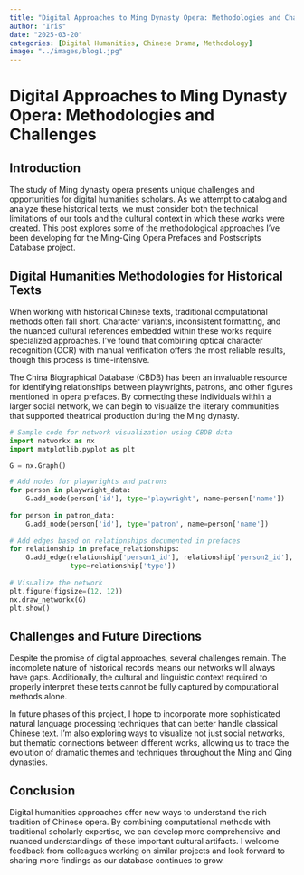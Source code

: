 ```yaml
---
title: "Digital Approaches to Ming Dynasty Opera: Methodologies and Challenges"
author: "Iris"
date: "2025-03-20"
categories: [Digital Humanities, Chinese Drama, Methodology]
image: "../images/blog1.jpg"
---
```


# Digital Approaches to Ming Dynasty Opera: Methodologies and Challenges

## Introduction

The study of Ming dynasty opera presents unique challenges and opportunities for digital humanities scholars. As we attempt to catalog and analyze these historical texts, we must consider both the technical limitations of our tools and the cultural context in which these works were created. This post explores some of the methodological approaches I've been developing for the Ming-Qing Opera Prefaces and Postscripts Database project.

## Digital Humanities Methodologies for Historical Texts

When working with historical Chinese texts, traditional computational methods often fall short. Character variants, inconsistent formatting, and the nuanced cultural references embedded within these works require specialized approaches. I've found that combining optical character recognition (OCR) with manual verification offers the most reliable results, though this process is time-intensive.

The China Biographical Database (CBDB) has been an invaluable resource for identifying relationships between playwrights, patrons, and other figures mentioned in opera prefaces. By connecting these individuals within a larger social network, we can begin to visualize the literary communities that supported theatrical production during the Ming dynasty.

```python
# Sample code for network visualization using CBDB data
import networkx as nx
import matplotlib.pyplot as plt

G = nx.Graph()

# Add nodes for playwrights and patrons
for person in playwright_data:
    G.add_node(person['id'], type='playwright', name=person['name'])
    
for person in patron_data:
    G.add_node(person['id'], type='patron', name=person['name'])
    
# Add edges based on relationships documented in prefaces
for relationship in preface_relationships:
    G.add_edge(relationship['person1_id'], relationship['person2_id'], 
               type=relationship['type'])
    
# Visualize the network
plt.figure(figsize=(12, 12))
nx.draw_networkx(G)
plt.show()
```

## Challenges and Future Directions

Despite the promise of digital approaches, several challenges remain. The incomplete nature of historical records means our networks will always have gaps. Additionally, the cultural and linguistic context required to properly interpret these texts cannot be fully captured by computational methods alone.

In future phases of this project, I hope to incorporate more sophisticated natural language processing techniques that can better handle classical Chinese text. I'm also exploring ways to visualize not just social networks, but thematic connections between different works, allowing us to trace the evolution of dramatic themes and techniques throughout the Ming and Qing dynasties.

## Conclusion

Digital humanities approaches offer new ways to understand the rich tradition of Chinese opera. By combining computational methods with traditional scholarly expertise, we can develop more comprehensive and nuanced understandings of these important cultural artifacts. I welcome feedback from colleagues working on similar projects and look forward to sharing more findings as our database continues to grow.
